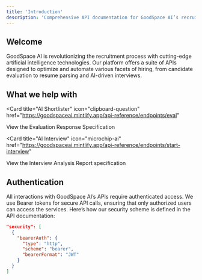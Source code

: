 ```yaml
---
title: 'Introduction'
description: 'Comprehensive API documentation for GoodSpace AI’s recruitment platform'
---
```



## Welcome

GoodSpace AI is revolutionizing the recruitment process with cutting-edge artificial intelligence technologies. Our platform offers a suite of APIs designed to optimize and automate various facets of hiring, from candidate evaluation to resume parsing and AI-driven interviews.

## What we help with

<Card
  title="AI Shortlister"
  icon="clipboard-question"
    href="https://goodspaceai.mintlify.app/api-reference/endpoints/eval"
>
  View the Evaluation Response Specification
</Card>

<Card
  title="AI Interview"
  icon="microchip-ai"
    href="https://goodspaceai.mintlify.app/api-reference/endpoints/start-interview"
>
  View the Interview Analysis Report specification
</Card>



## Authentication

All interactions with GoodSpace AI’s APIs require authenticated access. We use Bearer tokens for secure API calls, ensuring that only authorized users can access the services. Here’s how our security scheme is defined in the API documentation:

```json
"security": [
  {
    "bearerAuth": {
      "type": "http",
      "scheme": "bearer",
      "bearerFormat": "JWT"
    }
  }
]
```
